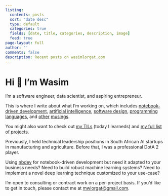 ```yaml
---
listing:
  contents: posts
  sort: "date desc"
  type: default
  categories: true
  fields: [date, title, categories, description, image]
  feed: true
page-layout: full
author: ''
comments: false
description: Recent posts on wasimlorgat.com
---
```


# Hi 👋 I'm Wasim

I'm a software engineer, data scientist, and aspiring entrepreneur.

This is where I write about what I'm working on, which includes [notebook-driven development](/posts/notebook-best-practices.qmd), [artificial intelligence](/posts/math-of-diffusion.qmd), [software design](/posts/editor.qmd), [programming languages](/posts/fastai-array-programming-day-1.ipynb), and [other](/posts/doing-important-work.qmd) [musings](/posts/hats.qmd).

You might also want to check out [my TILs](/tils/index.qmd) (today I learneds) and [my full list of projects](/projects.qmd).

Previously, I held technical leadership positions in South African AI startups in manufacturing and agriculture. Before that, I was a professional DotA 2 player.

::: {.callout-note appearance="simple"}

Using [nbdev](https://nbdev.fast.ai/) for notebook-driven development but need it adapted to your business needs? Need to build robust machine learning systems? Need to implement a novel deep learning technique customized to your use-case?

I'm open to consulting or contract work on a per-project basis. If you'd like to get in touch, please contact me at [mwlorgat@gmail.com](mailto:mwlorgat@gmail.com).

:::

[Mastodon verification](https://sigmoid.social/@seem){rel="me" style="display: none"}
